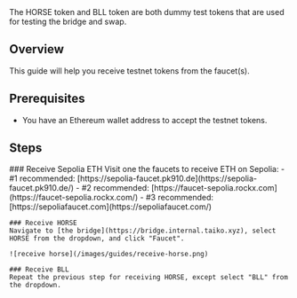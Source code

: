 
<Callout type="info" emoji="ℹ️">
The HORSE token and BLL token are both dummy test tokens that are used for testing the bridge and swap.
</Callout>

## Overview

This guide will help you receive testnet tokens from the faucet(s).

## Prerequisites

- You have an Ethereum wallet address to accept the testnet tokens.

## Steps

<Steps>
    ### Receive Sepolia ETH
    Visit one the faucets to receive ETH on Sepolia:
      - #1 recommended: [https://sepolia-faucet.pk910.de](https://sepolia-faucet.pk910.de/)
      - #2 recommended: [https://faucet-sepolia.rockx.com](https://faucet-sepolia.rockx.com/)
      - #3 recommended: [https://sepoliafaucet.com](https://sepoliafaucet.com/)

    ### Receive HORSE
    Navigate to [the bridge](https://bridge.internal.taiko.xyz), select HORSE from the dropdown, and click "Faucet".

    ![receive horse](/images/guides/receive-horse.png)

    ### Receive BLL
    Repeat the previous step for receiving HORSE, except select "BLL" from the dropdown.
</Steps>